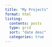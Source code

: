 ```yaml
---
title: "My Projects"
format: html
listing: 
  contents: posts
  type: grid
  sort: "date desc"
  categories: true
---
```

